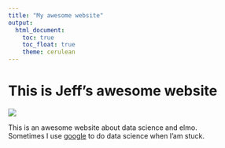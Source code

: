 ```yaml
---
title: "My awesome website"
output: 
  html_document:
    toc: true
    toc_float: true
    theme: cerulean
---
```


# This is Jeff's awesome website

![](https://media.giphy.com/media/drXGoW1iudhKw/giphy.gif)

This is an awesome website about data science and elmo.\
Sometimes I use [google](http://www.google.com/) to do data science when I'am stuck. 
